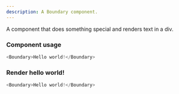 ```yaml
---
description: A Boundary component.
---
```



A component that does something special and renders text in a div.

### Component usage
```js
<Boundary>Hello world!</Boundary>
```

### Render hello world!

```js live
<Boundary>Hello world!</Boundary>
```
